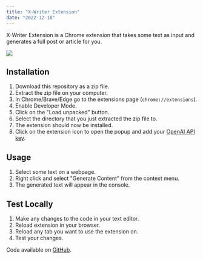 ```yaml
---
title: "X-Writer Extension"
date: "2022-12-18"
---
```


X-Writer Extension is a Chrome extension that takes some text as input and generates a full post or article for you.

<Img
  src="/images/posts/x-writer-extension.png"
  width={2154}
  height={1232}
  caption="AI writing assistant Chrome extension built with GPT-3 and OpenAI"
/>

## Installation

1. Download this repository as a zip file.
2. Extract the zip file on your computer.
3. In Chrome/Brave/Edge go to the extensions page (`chrome://extensions`).
4. Enable Developer Mode.
5. Click on the "Load unpacked" button.
6. Select the directory that you just extracted the zip file to.
7. The extension should now be installed.
8. Click on the extension icon to open the popup and add your [OpenAI API key](https://beta.openai.com/account/api-keys).

## Usage

1. Select some text on a webpage.
2. Right click and select "Generate Content" from the context menu.
3. The generated text will appear in the console.

## Test Locally

1. Make any changes to the code in your text editor.
2. Reload extension in your browser.
3. Reload any tab you want to use the extension on.
4. Test your changes.

Code available on [GitHub](https://github.com/eneax/x-writer-extension).
